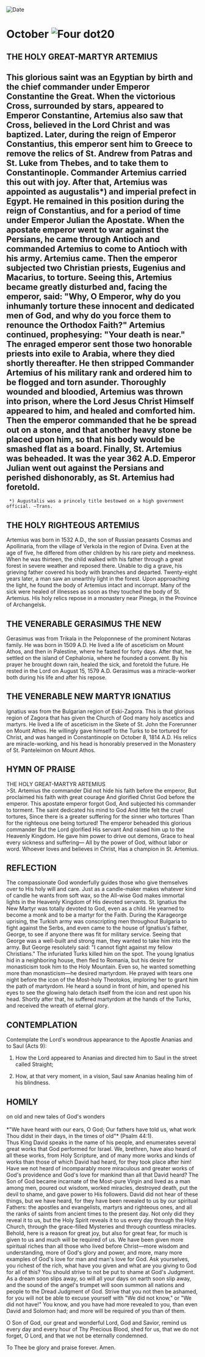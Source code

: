 
<RunningHead />
<Image src="/title-imprint.png" height={68} width={50} alt="Date" className="title-imprint"/>

# <div id="date">October <Image className="four-dot" src="/four-dot.png" height={15} width={15} alt="Four dot" />20</div>

## THE HOLY GREAT-MARTYR ARTEMIUS

This glorious saint was an Egyptian by birth and the chief commander under Emperor Constantine the Great. When the victorious Cross, surrounded by stars, appeared to Emperor Constantine, Artemius also saw that Cross, believed in the Lord Christ and was baptized. Later, during the reign of Emperor Constantius, this emperor sent him to Greece to remove the relics of St. Andrew from Patras and St. Luke from Thebes, and to take them to Constantinople. Commander Artemius carried this out with joy. After that, Artemius was appointed as augustalis*) and imperial prefect in Egypt. He remained in this position during the reign of Constantius, and for a period of time under Emperor Julian the Apostate. When the apostate emperor went to war against the Persians, he came through Antioch and commanded Artemius to come to Antioch with his army. Artemius came. Then the emperor subjected two Christian priests, Eugenius and Macarius, to torture. Seeing this, Artemius became greatly disturbed and, facing the emperor, said: "Why, O Emperor, why do you inhumanly torture these innocent and dedicated men of God, and why do you force them to renounce the Orthodox Faith?" Artemius continued, prophesying: "Your death is near." The enraged emperor sent those two honorable priests into exile to Arabia, where they died shortly thereafter. He then stripped Commander Artemius of his military rank and ordered him to be flogged and torn asunder. Thoroughly wounded and bloodied, Artemius was thrown into prison, where the Lord Jesus Christ Himself appeared to him, and healed and comforted him. Then the emperor commanded that he be spread out on a stone, and that another heavy stone be placed upon him, so that his body would be smashed flat as a board. Finally, St. Artemius was beheaded. It was the year 362 A.D. Emperor Julian went out against the Persians and perished dishonorably, as St. Artemius had foretold.
--------------------
     *) Augustalis was a princely title bestowed on a high government official. —Trans.

## THE HOLY RIGHTEOUS ARTEMIUS

Artemius was born in 1532 A.D., the son of Russian peasants Cosmas and Apollinaria, from the village of Verkola in the region of Dvina. Even at the age of five, he differed from other children by his rare piety and meekness. When he was thirteen, the child walked with his father through a great forest in severe weather and reposed there. Unable to dig a grave, his grieving father covered his body with branches and departed. Twenty-eight years later, a man saw an unearthly light in the forest. Upon approaching the light, he found the body of Artemius intact and incorrupt. Many of the sick were healed of illnesses as soon as they touched the body of St. Artemius. His holy relics repose in a monastery near Pinega, in the Province of Archangelsk.

## THE VENERABLE GERASIMUS THE NEW

Gerasimus was from Trikala in the Peloponnese of the prominent Notaras family. He was born in 1509 A.D. He lived a life of asceticism on Mount Athos, and then in Palestine, where he fasted for forty days. After that, he settled on the island of Cephalonia, where he founded a convent. By his prayer he brought down rain, healed the sick, and foretold the future. He rested in the Lord on August 15, 1579 A.D. Gerasimus was a miracle-worker both during his life and after his repose.

## THE VENERABLE NEW MARTYR IGNATIUS

Ignatius was from the Bulgarian region of Eski-Zagora. This is that glorious region of Zagora that has given the Church of God many holy ascetics and martyrs. He lived a life of asceticism in the Skete of St. John the Forerunner on Mount Athos. He willingly gave himself to the Turks to be tortured for Christ, and was hanged in Constantinople on October 8, 1814 A.D. His relics are miracle-working, and his head is honorably preserved in the Monastery of St. Panteleimon on Mount Athos.


## HYMN OF PRAISE
<div style={{textAlign:'center', color:'crimson', fontWeight:'bold'}}>
THE HOLY GREAT-MARTYR ARTEMIUS
</div>
>St. Artemius the commander  
Did not hide his faith before the emperor,  
But proclaimed his faith with great courage  
And glorified Christ God before the emperor.  
This apostate emperor forgot God,  
And subjected his commander to torment.  
The saint dedicated his mind to God  
And little felt the cruel tortures,  
Since there is a greater suffering for the sinner who tortures  
Than for the righteous one being tortured!  
The emperor beheaded this glorious commander  
But the Lord glorified His servant  
And raised him up to the Heavenly Kingdom.  
He gave him power to drive out demons,  
Grace to heal every sickness and suffering—  
All by the power of God, without labor or word.  
Whoever loves and believes in Christ,  
Has a champion in St. Artemius.  


## REFLECTION

The compassionate God wonderfully guides those who give themselves over to His holy will and care. Just as a candle-maker makes whatever kind of candle he wants from soft wax, so the All-wise God makes immortal lights in the Heavenly Kingdom of His devoted servants. St. Ignatius the New Martyr was totally devoted to God, even as a child. He yearned to become a monk and to be a martyr for the Faith. During the Karageorge uprising, the Turkish army was conscripting men throughout Bulgaria to fight against the Serbs, and even came to the house of Ignatius's father, George, to see if anyone there was fit for military service. Seeing that George was a well-built and strong man, they wanted to take him into the army. But George resolutely said: "I cannot fight against my fellow Christians." The infuriated Turks killed him on the spot. The young Ignatius hid in a neighboring house, then fled to Romania, but his desire for monasticism took him to the Holy Mountain. Even so, he wanted something more than monasticism—he desired martyrdom. He prayed with tears one night before the icon of the Most-holy Theotokos, imploring her to grant him the path of martyrdom. He heard a sound in front of him, and opened his eyes to see the glowing halo detach itself from the icon and rest upon his head. Shortly after that, he suffered martyrdom at the hands of the Turks, and received the wreath of eternal glory.


## CONTEMPLATION

Contemplate the Lord's wondrous appearance to the Apostle Ananias and to Saul (Acts 9):

1. How the Lord appeared to Ananias and directed him to Saul in the street called Straight;

2. How, at that very moment, in a vision, Saul saw Ananias healing him of his blindness.


## HOMILY
<div style={{textAlign:'center', color:'crimson', fontWeight:'bold'}}>
on old and new tales of God's wonders
</div>
<br />
<div style={{textAlign:'right'}}>
*"We have heard with our ears, O God; Our fathers have told us, what work Thou didst in their days, in the times of old"* (Psalm 44:1).
</div>
Thus King David speaks in the name of his people, and enumerates several great works that God performed for Israel. We, brethren, have also heard of all these works, from Holy Scripture, and of many more works and kinds of works than those of which David had heard, for they took place after him! Have we not heard of incomparably more miraculous and greater works of God's providence and God's love for mankind than all that David heard? The Son of God became incarnate of the Most-pure Virgin and lived as a man among men, poured out wisdom, worked miracles, destroyed death, put the devil to shame, and gave power to His followers. David did not hear of these things, but we have heard, for they have been revealed to us by our spiritual Fathers: the apostles and evangelists, martyrs and righteous ones, and all the ranks of saints from ancient times to the present day. Not only did they reveal it to us, but the Holy Spirit reveals it to us every day through the Holy Church, through the grace-filled Mysteries and through countless miracles. Behold, here is a reason for great joy, but also for great fear, for much is given to us and much will be required of us. We have been given more spiritual riches than all those who lived before Christ—more wisdom and understanding, more of God's glory and power, and more, many more examples of God's love for man and man's love for God. Ask yourselves, you richest of the rich, what have you given and what are you giving to God for all of this? You should strive to not be put to shame at God's Judgment. As a dream soon slips away, so will all your days on earth soon slip away, and the sound of the angel's trumpet will soon summon all nations and people to the Dread Judgment of God. Strive that you not then be ashamed, for you will not be able to excuse yourself with "We did not know," or "We did not have!" You know, and you have had more revealed to you, than even David and Solomon had; and more will be required of you than of them.

O Son of God, our great and wonderful Lord, God and Savior, remind us every day and every hour of Thy Precious Blood, shed for us, that we do not forget, O Lord, and that we not be eternally condemned.

To Thee be glory and praise forever. Amen.